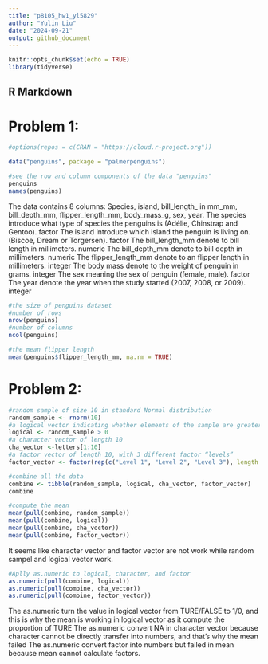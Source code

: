 ```yaml
---
title: "p8105_hw1_yl5829"
author: "Yulin Liu"
date: "2024-09-21"
output: github_document
---
```


```r
knitr::opts_chunk$set(echo = TRUE)
library(tidyverse)
```

## R Markdown
# Problem 1:

```r
#options(repos = c(CRAN = "https://cloud.r-project.org"))
```

```r
data("penguins", package = "palmerpenguins")
```

```r
#see the row and column components of the data "penguins"
penguins
names(penguins)
```

The data contains 8 columns: Species, island, bill_length_ in mm_mm, bill_depth_mm, flipper_length_mm, body_mass_g, sex, year.
The species introduce what type of species the penguins is (Adélie, Chinstrap and Gentoo). factor
The island introduce which island the penguin is living on. (Biscoe, Dream or Torgersen). factor
The bill_length_mm denote to bill length in millimeters. numeric
The bill_depth_mm denote to bill depth in millimeters. numeric
The flipper_length_mm denote to an flipper length in millimeters. integer
The body mass denote to the weight of penguin in grams. integer
The sex meaning the sex of penguin (female, male). factor
The year denote the year when the study started (2007, 2008, or 2009). integer


```r
#the size of penguins dataset
#number of rows
nrow(penguins)
#number of columns
ncol(penguins)

#the mean flipper length
mean(penguins$flipper_length_mm, na.rm = TRUE)
```

# Problem 2:
```r
#random sample of size 10 in standard Normal distribution
random_sample <- rnorm(10)
#a logical vector indicating whether elements of the sample are greater than 0
logical <- random_sample > 0
#a character vector of length 10
cha_vector <-letters[1:10]
#a factor vector of length 10, with 3 different factor “levels”
factor_vector <- factor(rep(c("Level 1", "Level 2", "Level 3"), length.out = 10))
```

```r
#combine all the data
combine <- tibble(random_sample, logical, cha_vector, factor_vector)
combine
```

```r
#compute the mean
mean(pull(combine, random_sample))
mean(pull(combine, logical))
mean(pull(combine, cha_vector))
mean(pull(combine, factor_vector))
```
It seems like character vector and factor vector are not work while random sampel and logical vector work.

```r
#Aplly as.numeric to logical, character, and factor
as.numeric(pull(combine, logical))
as.numeric(pull(combine, cha_vector))
as.numeric(pull(combine, factor_vector))
```
The as.numeric turn the value in logical vector from TURE/FALSE to 1/0, and this is why the mean is working in logical vector as it compute the proportion of TURE
The as.numeric convert NA in character vector because character cannot be directly transfer into numbers, and that's why the mean failed
The as.numeric convert factor into numbers but failed in mean because mean cannot calculate factors.

